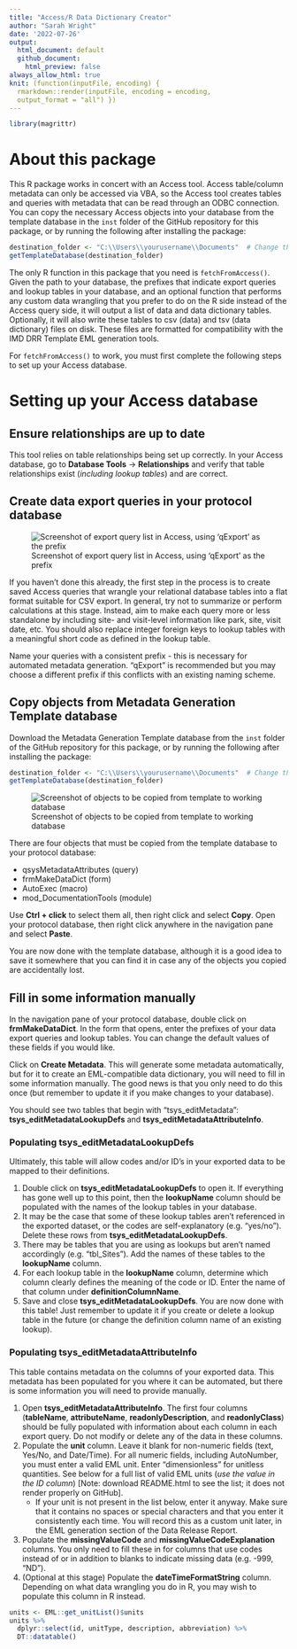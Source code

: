 ```yaml
---
title: "Access/R Data Dictionary Creator"
author: "Sarah Wright"
date: '2022-07-26'
output: 
  html_document: default
  github_document:
    html_preview: false
always_allow_html: true
knit: (function(inputFile, encoding) {
  rmarkdown::render(inputFile, encoding = encoding,
  output_format = "all") })
---
```

```r
library(magrittr)
```
# About this package

This R package works in concert with an Access tool. Access table/column metadata can only be accessed via VBA, so the Access tool creates tables and queries with metadata that can be read through an ODBC connection. You can copy the necessary Access objects into your database from the template database in the `inst` folder of the GitHub repository for this package, or by running the following after installing the package:

```r
destination_folder <- "C:\\Users\\yourusername\\Documents"  # Change this to wherever you want to save the template db
getTemplateDatabase(destination_folder)
```

The only R function in this package that you need is `fetchFromAccess()`. Given the path to your database, the prefixes that indicate export queries and lookup tables in your database, and an optional function that performs any custom data wrangling that you prefer to do on the R side instead of the Access query side, it will output a list of data and data dictionary tables. Optionally, it will also write these tables to csv (data) and tsv (data dictionary) files on disk. These files are formatted for compatibility with the IMD DRR Template EML generation tools.

For `fetchFromAccess()` to work, you must first complete the following steps to set up your Access database.

# Setting up your Access database

## Ensure relationships are up to date

This tool relies on table relationships being set up correctly. In your Access database, go to **Database Tools** -> **Relationships** and verify that table relationships exist (*including lookup tables*) and are correct. 

## Create data export queries in your protocol database

![Screenshot of export query list in Access, using 'qExport' as the prefix](instructionFigures/ExportQueries.PNG)

If you haven't done this already, the first step in the process is to create saved Access queries that wrangle your relational database tables into a flat format suitable for CSV export. In general, try not to summarize or perform calculations at this stage. Instead, aim to make each query more or less standalone by including site- and visit-level information like park, site, visit date, etc. You should also replace integer foreign keys to lookup tables with a meaningful short code as defined in the lookup table.

Name your queries with a consistent prefix - this is necessary for automated metadata generation. "qExport" is recommended but you may choose a different prefix if this conflicts with an existing naming scheme.

## Copy objects from Metadata Generation Template database

Download the Metadata Generation Template database from the `inst` folder of the GitHub repository for this package, or by running the following after installing the package:

```r
destination_folder <- "C:\\Users\\yourusername\\Documents"  # Change this to wherever you want to save the template db
getTemplateDatabase(destination_folder)
```

![Screenshot of objects to be copied from template to working database](instructionFigures/CopyObjects.PNG)

There are four objects that must be copied from the template database to your protocol database:

  - qsysMetadataAttributes (query)
  - frmMakeDataDict (form)
  - AutoExec (macro)
  - mod_DocumentationTools (module)
  
Use **Ctrl + click** to select them all, then right click and select **Copy**. Open your protocol database, then right click anywhere in the navigation pane and select **Paste**.

You are now done with the template database, although it is a good idea to save it somewhere that you can find it in case any of the objects you copied are accidentally lost.

## Fill in some information manually

In the navigation pane of your protocol database, double click on **frmMakeDataDict**. In the form that opens, enter the prefixes of your data export queries and lookup tables. You can change the default values of these fields if you would like.

Click on **Create Metadata**. This will generate some metadata automatically, but for it to create an EML-compatible data dictionary, you will need to fill in some information manually. The good news is that you only need to do this once (but remember to update it if you make changes to your database).

You should see two tables that begin with "tsys_editMetadata": **tsys_editMetadataLookupDefs** and **tsys_editMetadataAttributeInfo**.

### Populating tsys_editMetadataLookupDefs

Ultimately, this table will allow codes and/or ID's in your exported data to be mapped to their definitions.

  1. Double click on **tsys_editMetadataLookupDefs** to open it. If everything has gone well up to this point, then the **lookupName** column should be populated with the names of the lookup tables in your database. 
  2. It may be the case that some of these lookup tables aren't referenced in the exported dataset, or the codes are self-explanatory (e.g. "yes/no"). Delete these rows from **tsys_editMetadataLookupDefs**.
  3. There may be tables that you are using as lookups but aren't named accordingly (e.g. "tbl_Sites"). Add the names of these tables to the **lookupName** column.
  4. For each lookup table in the **lookupName** column, determine which column clearly defines the meaning of the code or ID. Enter the name of that column under **definitionColumnName**.
  5. Save and close **tsys_editMetadataLookupDefs**. You are now done with this table! Just remember to update it if you create or delete a lookup table in the future (or change the definition column name of an existing lookup).

### Populating tsys_editMetadataAttributeInfo

This table contains metadata on the columns of your exported data. This metadata has been populated for you where it can be automated, but there is some information you will need to provide manually.

  1. Open **tsys_editMetadataAttributeInfo**. The first four columns (**tableName**, **attributeName**, **readonlyDescription**, and **readonlyClass**) should be fully populated with information about each column in each export query. Do not modify or delete any of the data in these columns.
  2. Populate the **unit** column. Leave it blank for non-numeric fields (text, Yes/No, and Date/Time). For all numeric fields, including AutoNumber, you must enter a valid EML unit. Enter "dimensionless" for unitless quantities. See below for a full list of valid EML units (*use the value in the ID column*) [Note: download README.html to see the list; it does not render properly on GitHub]. 
      - If your unit is not present in the list below, enter it anyway. Make sure that it contains no spaces or special characters and that you enter it consistently each time. You will record this as a custom unit later, in the EML generation section of the Data Release Report.
  3. Populate the **missingValueCode** and **missingValueCodeExplanation** columns. You only need to fill these in for columns that use codes instead of or in addition to blanks to indicate missing data (e.g. -999, "ND"). 
  4. (Optional at this stage) Populate the **dateTimeFormatString** column. Depending on what data wrangling you do in R, you may wish to populate this column in R instead.
  
```r
units <- EML::get_unitList()$units
units %>%
  dplyr::select(id, unitType, description, abbreviation) %>%
  DT::datatable()
```
  
  
